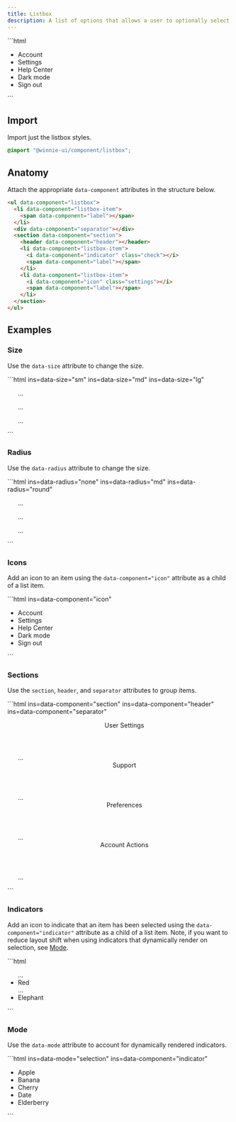 ```yaml
---
title: Listbox
description: A list of options that allows a user to optionally select one or more of them.
---
```




<Demo>
  <ListboxHero />
  <Fragment slot="footer">
    ```html
    <ul data-component="listbox">
      <li data-component="listbox-item">
        <i data-component="icon" class="user"></i>
        <span data-component="label">Account</span>
      </li>
      <li data-component="listbox-item">
        <i data-component="icon" class="cog"></i>
        <span data-component="label">Settings</span>
      </li>
      <li data-component="listbox-item">
        <i data-component="icon" class="info"></i>
        <span data-component="label">Help Center</span>
      </li>
      <div data-component="separator"></div>
      <li data-component="listbox-item">
        <i data-component="icon" class="moon"></i>
        <span data-component="label">Dark mode</span>
      </li>
      <div data-component="separator"></div>
      <li data-component="listbox-item">
        <i data-component="icon" class="logout"></i>
        <span data-component="label">Sign out</span>
      </li>
    </ul>
    ```
  </Fragment>
</Demo>

## Import

Import just the listbox styles.

```css
@import "@winnie-ui/component/listbox";
```

## Anatomy

Attach the appropriate `data-component` attributes in the structure below.

```html
<ul data-component="listbox">
  <li data-component="listbox-item">
    <span data-component="label"></span>
  </li>
  <div data-component="separator"></div>
  <section data-component="section">
    <header data-component="header"></header>
    <li data-component="listbox-item">
      <i data-component="indicator" class="check"></i>
      <span data-component="label"></span>
    </li>
    <li data-component="listbox-item">
      <i data-component="icon" class="settings"></i>
      <span data-component="label"></span>
    </li>
  </section>
</ul>
```

## Examples

### Size

Use the `data-size` attribute to change the size.

<Demo>
  <ListboxSize />
  <Fragment slot="footer">
    ```html ins=data-size="sm" ins=data-size="md" ins=data-size="lg"
    <ul data-component="listbox" data-size="sm">
    ...
    </ul>
    <ul data-component="listbox" data-size="md">
    ...
    </ul>
    <ul data-component="listbox" data-size="lg">
    ...
    </ul>
    ```
  </Fragment>
</Demo>

### Radius

Use the `data-radius` attribute to change the size.

<Demo>
  <ListboxRadius />
  <Fragment slot="footer">
    ```html ins=data-radius="none" ins=data-radius="md" ins=data-radius="round"
    <ul data-component="listbox" data-radius="none">
    ...
    </ul>
    <ul data-component="listbox" data-radius="md">
    ...
    </ul>
    <ul data-component="listbox" data-radius="round">
    ...
    </ul>
    ```
  </Fragment>
</Demo>

### Icons

Add an icon to an item using the `data-component="icon"` attribute as a child of a list item.

<Demo>
  <ListboxIcons />
  <Fragment slot="footer">
    ```html ins=data-component="icon"
    <ul data-component="listbox" class="demo-listbox not-content">
      <li data-component="listbox-item">
        <i data-component="icon" class="user"></i>
        <span data-component="label">Account</span>
      </li>
      <li data-component="listbox-item">
        <i data-component="icon" class="cog"></i>
        <span data-component="label">Settings</span>
      </li>
      <div data-component="separator"></div>
      <li data-component="listbox-item">
        <i data-component="icon" class="info"></i>
        <span data-component="label">Help Center</span>
      </li>
      <div data-component="separator"></div>
      <li data-component="listbox-item">
        <i data-component="icon" class="moon"></i>
        <span data-component="label">Dark mode</span>
      </li>
      <div data-component="separator"></div>
      <li data-component="listbox-item">
        <i data-component="icon" class="logout"></i>
        <span data-component="label">Sign out</span>
      </li>
    </ul>
    ```
  </Fragment>
</Demo>

### Sections

Use the `section`, `header`, and `separator` attributes to group items.

<Demo>
  <ListboxSection />
  <Fragment slot="footer">
    ```html ins=data-component="section" ins=data-component="header" ins=data-component="separator"
    <ul data-component="listbox" class="demo-listbox not-content">
      <section data-component="section">
        <header data-component="header">
          <span data-component="label">User Settings</span>
        </header>
        ...
      </section>
      <div data-component="separator"></div>
      <section data-component="section">
        <header data-component="header">
          <span data-component="label">Support</span>
        </header>
        ...
      </section>
      <div data-component="separator"></div>
      <section data-component="section">
        <header data-component="header">
          <span data-component="label">Preferences</span>
        </header>
        ...
      </section>
      <div data-component="separator"></div>
      <section data-component="section">
        <header data-component="header">
          <span data-component="label">Account Actions</span>
        </header>
        ...
      </section>
    </ul>
    ```
  </Fragment>
</Demo>

### Indicators

Add an icon to indicate that an item has been selected using the `data-component="indicator"` attribute as a child of a list item. Note, if you want to reduce layout shift when using indicators that dynamically render on selection, see [Mode](#mode).

<Demo>
  <ListboxIndicator />
  <Fragment slot="footer">
    ```html
    <ul data-component="listbox">
      <section data-component="section">
        ...
        <li data-component="listbox-item">
          <i data-component="indicator" class="dot"></i>
          <span data-component="label">Red</span>
        </li>
      </section>
      <div data-component="separator"></div>
      <section data-component="section">
        ...
        <li data-component="listbox-item">
          <i data-component="indicator" class="dot"></i>
          <span data-component="label">Elephant</span>
        </li>
      </section>
    </ul>
    ```
  </Fragment>
</Demo>

### Mode

Use the `data-mode` attribute to account for dynamically rendered indicators.

<Demo>
  <ListboxMode />
  <Fragment slot="footer">
    ```html ins=data-mode="selection" ins=data-component="indicator"
    <ul data-component="listbox" data-mode="selection">
      <li data-component="listbox-item">
        <span data-component="label">Apple</span>
      </li>
      <li data-component="listbox-item">
        <span data-component="label">Banana</span>
      </li>
      <li data-component="listbox-item">
        <i data-component="indicator" class="check"></i>
        <span data-component="label">Cherry</span>
      </li>
      <li data-component="listbox-item">
        <span data-component="label">Date</span>
      </li>
      <li data-component="listbox-item">
        <span data-component="label">Elderberry</span>
      </li>
    </ul>
    ```
  </Fragment>
</Demo>
